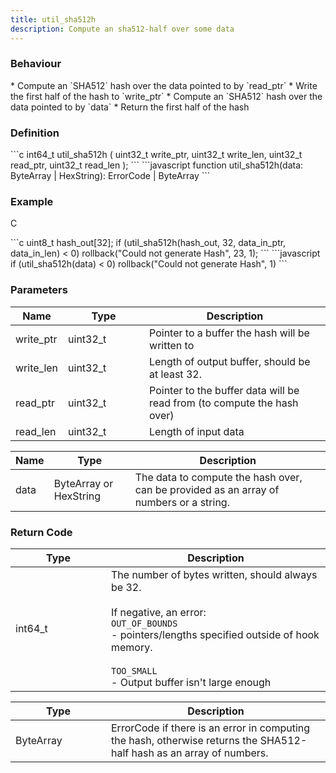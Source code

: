 ```yaml
---
title: util_sha512h
description: Compute an sha512-half over some data
---
```


### Behaviour

<Tabs>
<TabItem label="C">
* Compute an `SHA512` hash over the data pointed to by `read_ptr`
* Write the first half of the hash to `write_ptr`
</TabItem>

<TabItem label="JavaScript">
* Compute an `SHA512` hash over the data pointed to by `data`
* Return the first half of the hash
</TabItem>
</Tabs>

### Definition

<Tabs>
<TabItem label="C">
```c
int64_t util_sha512h (
    uint32_t write_ptr,
    uint32_t write_len,
    uint32_t read_ptr,
    uint32_t read_len
);
```
</TabItem>

<TabItem label="JavaScript">
```javascript
function util_sha512h(data: ByteArray | HexString): ErrorCode | ByteArray
```
</TabItem>
</Tabs>

### Example

C

<Tabs>
<TabItem label="C">
```c
uint8_t hash_out[32];
if (util_sha512h(hash_out, 32, data_in_ptr, data_in_len) < 0)
	rollback("Could not generate Hash", 23, 1);
```


</TabItem>

<TabItem label="JavaScript">
```javascript
if (util_sha512h(data) < 0)
    rollback("Could not generate Hash", 1)
```
</TabItem>
</Tabs>



### Parameters

<Tabs>
<TabItem label="C">
<table><thead><tr><th>Name</th><th width="114">Type</th><th>Description</th></tr></thead><tbody><tr><td>write_ptr</td><td>uint32_t</td><td>Pointer to a buffer the hash will be written to</td></tr><tr><td>write_len</td><td>uint32_t</td><td>Length of output buffer, should be at least 32.</td></tr><tr><td>read_ptr</td><td>uint32_t</td><td>Pointer to the buffer data will be read from (to compute the hash over)</td></tr><tr><td>read_len</td><td>uint32_t</td><td>Length of input data</td></tr></tbody></table>


</TabItem>

<TabItem label="JavaScript">


<table><thead><tr><th>Name</th><th width="114">Type</th><th>Description</th></tr></thead><tbody><tr><td>data</td><td>ByteArray or HexString</td><td>The data to compute the hash over, can be provided as an array of numbers or a string.</td></tr></tbody></table>
</TabItem>
</Tabs>



### Return Code

<Tabs>
<TabItem label="C">
<table><thead><tr><th width="137">Type</th><th>Description</th></tr></thead><tbody><tr><td>int64_t</td><td>The number of bytes written, should always be 32.<br /><br />If negative, an error:<br /><code>OUT_OF_BOUNDS</code><br />- pointers/lengths specified outside of hook memory.<br /><br /><code>TOO_SMALL</code><br />- Output buffer isn't large enough</td></tr></tbody></table>


</TabItem>

<TabItem label="JavaScript">
<table><thead><tr><th width="137">Type</th><th>Description</th></tr></thead><tbody><tr><td>ByteArray</td><td>ErrorCode if there is an error in computing the hash, otherwise returns the SHA512-half hash as an array of numbers.</td></tr></tbody></table>
</TabItem>
</Tabs>


